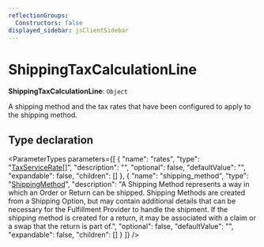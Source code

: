 ```yaml
---
reflectionGroups:
  Constructors: false
displayed_sidebar: jsClientSidebar
---
```



# ShippingTaxCalculationLine

 **ShippingTaxCalculationLine**: `Object`

A shipping method and the tax rates that have been configured to apply to the
shipping method.

## Type declaration

<ParameterTypes parameters={[
  {
    "name": "rates",
    "type": "[TaxServiceRate](js_client.internal.TaxServiceRate.mdx)[]",
    "description": "",
    "optional": false,
    "defaultValue": "",
    "expandable": false,
    "children": []
  },
  {
    "name": "shipping_method",
    "type": "[ShippingMethod](../classes/js_client.internal.ShippingMethod-4.mdx)",
    "description": "A Shipping Method represents a way in which an Order or Return can be shipped. Shipping Methods are created from a Shipping Option, but may contain additional details that can be necessary for the Fulfillment Provider to handle the shipment. If the shipping method is created for a return, it may be associated with a claim or a swap that the return is part of.",
    "optional": false,
    "defaultValue": "",
    "expandable": false,
    "children": []
  }
]} />
